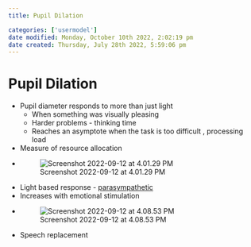 ```yaml
---
title: Pupil Dilation

categories: ['usermodel']
date modified: Monday, October 10th 2022, 2:02:19 pm
date created: Thursday, July 28th 2022, 5:59:06 pm
---
```


# Pupil Dilation
- Pupil diameter responds to more than just light
	- When something was visually pleasing
	- Harder problems - thinking time
	- Reaches an asymptote when the task is too difficult , processing load
- Measure of resource allocation
- ![Screenshot 2022-09-12 at 4.01.29 PM](images/Screenshot%202022-09-12%20at%204.01.29%20PM.png)
- Light based response - [parasympathetic](Parasympathetic.qmd)
- Increases with emotional stimulation
- ![Screenshot 2022-09-12 at 4.08.53 PM](images/Screenshot%202022-09-12%20at%204.08.53%20PM.png)
- Speech replacement



